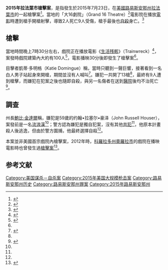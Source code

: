 {{noteTA
|1=zh-cn:生活残骸;zh-hk:生活殘骸 ;zh-tw:姊姊愛最大;
|2=zh:格洛克;zh-hans:格洛克;zh-hant:格洛克;zh-cn:格洛克;zh-tw:葛拉克;zh-hk:格洛克;zh-mo:格洛克;
}}
{{Infobox civilian attack
| title       = 2015年拉法葉市槍擊案
| partof      =
| image       = 
| image_size  = 
| alt         = 
| caption     = 
| map         =
| map_size    =
| map_alt     =
| map_caption =
| location    = {{USA}}[[路易斯安那州|路易斯安那州]][[拉法葉_(路易斯安那州)|拉法葉市]]
| target      = 
| coordinates = 
| date        = {{start date|2015|07|23}}
| time        = 晚上7時30分
| timezone    = [[北美中部时间|北美中部时间]]
| type        = {{le|謀殺後自殺|Murder–suicide}}
| fatalities  = 3 (包括嫌犯)
| injuries    = 9
| victims     = 
| perp= 约翰•拉塞尔•豪泽（John Russell Houser）<ref name=chinanews2>{{cite news|author1=邱宇|title=美电影院枪击案枪手身份曝光：为59岁流浪人员|url=http://www.chinanews.com/gj/2015/07-24/7426646.shtml|accessdate=2015-07-24|agency=中新網|date=2015-07-24|archive-date=2015-07-24|archive-url=https://web.archive.org/web/20150724204719/http://www.chinanews.com/gj/2015/07-24/7426646.shtml|dead-url=no}}</ref>
| susperps    = 
| weapons     = {{le|格洛克 (手槍)|Glock|格洛克手槍}}
| numparts    = 
| dfens       = 
| motive      = 調查中
| website     = 
}}
'''2015年拉法葉市槍擊案'''，是指發生於2015年7月23日，在[[美國|美國]][[路易斯安那州|路易斯安那州]][[拉法葉_(路易斯安那州)|拉法葉市]]的一起槍擊案<ref name=washington-post-layfayette-louisiana-shooting>{{cite news|url=http://www.washingtonpost.com/news/morning-mix/wp/2015/07/23/gunman-opens-fire-on-la-movie-theater-injuring-several-before-killing-himself/|title=Gunman opens fire on La. movie theater, injuring several before killing himself|last=Kaplan|first=Sarah|work=[[The_Washington_Post|The Washington Post]]|date=July 23, 2015|accessdate=July 24, 2015|archive-date=2015-07-24|archive-url=https://web.archive.org/web/20150724084033/http://www.washingtonpost.com/news/morning-mix/wp/2015/07/23/gunman-opens-fire-on-la-movie-theater-injuring-several-before-killing-himself/|dead-url=no}}</ref>。當地的「大16劇院」（Grand 16 Theatre）<ref name=cna>{{cite news|title=美電影院槍手身分公布 動機不明|url=http://www.cna.com.tw/news/aopl/201507240420-1.aspx|accessdate=2015-07-24|agency=[[中央社|中央社]]|date=2015-07-24|archive-date=2015-07-24|archive-url=https://web.archive.org/web/20150724210325/http://www.cna.com.tw/news/aopl/201507240420-1.aspx|dead-url=no}}</ref>電影院在播放[[電影|電影]]時遭到槍手開槍射擊，導致2人死亡9人受傷，槍手最後也[[自殺|自殺]]身亡。<ref name=chinanews.com>{{cite news|author1=郭炘蔚|title=美路易斯安那州一電影院發生槍擊 至少致2人死亡|url=http://big5.chinanews.com/gj/2015/07-24/7425319.shtml|accessdate=2015-07-24|agency=[[中國新聞網|中國新聞網]]|date=2015-07-24|deadurl=yes|archiveurl=https://web.archive.org/web/20150724162719/http://big5.chinanews.com/gj/2015/07-24/7425319.shtml|archivedate=2015-07-24}}</ref>

== 槍擊 ==
當地時間晚上7時30分左右，戲院正在播放電影《[[生活残骸|生活残骸]]》（Trainwreck）<ref name=theguardian.com>{{cite news|author1=Ben Child|title=Hollywood reacts to shooting at cinema showing Trainwreck|url=http://www.theguardian.com/film/2015/jul/24/hollywood-reacts-to-shooting-at-cinema-showing-trainwreck|accessdate=2015-07-24|agency=[[衛報|衛報]]|date=2015-07-24|language=en|archive-date=2015-07-24|archive-url=https://web.archive.org/web/20150724092532/http://www.theguardian.com/film/2015/jul/24/hollywood-reacts-to-shooting-at-cinema-showing-trainwreck|dead-url=no}}</ref>，案發時戲院建築內大約有100人<ref name=chinatimes>{{cite news|author1=林柏安|title=美國再傳戲院槍擊案 釀3死7傷|url=http://www.chinatimes.com/realtimenews/20150724003962-260408|accessdate=2015-07-24|agency=[[中時電子報|中時電子報]]|date=2015-07-24|archive-date=2015-07-24|archive-url=https://web.archive.org/web/20150724163946/http://www.chinatimes.com/realtimenews/20150724003962-260408|dead-url=no}}</ref>，電影播映30分後即發生了槍擊案<ref name=cna />。

目擊者凱蒂·多明格（Katie Domingue）稱，當時只聽到一聲巨響，接著看到一名白人男子站起身來開槍，期間並沒有人喊叫<ref name=BBC-zh>{{cite news|author1=列爾|title=美國路易斯安那發生劇院槍擊案兩人死亡|url=http://www.bbc.com/zhongwen/trad/world/2015/07/150724_usa_lafayette_shooting|accessdate=2015-07-24|agency=[[BBC中文網|BBC中文網]]|date=2015-07-24|archive-date=2015-09-15|archive-url=https://web.archive.org/web/20150915102446/http://www.bbc.com/zhongwen/trad/world/2015/07/150724_usa_lafayette_shooting|dead-url=no}}</ref>。嫌犯一共開了13槍<ref name=cna />，最終有9人遭到槍擊，而嫌犯在犯案之後也隨即自殺，與另一名傷者在送到[[醫院|醫院]]後均不治死亡<ref name=ltn.com.tw>{{cite news|title=美戲院驚傳槍擊案釀3死8傷 槍手自殺身亡|url=http://news.ltn.com.tw/news/world/breakingnews/1389347|accessdate=2015-07-24|agency=[[自由時報|自由時報]]|date=2015-07-24|archive-date=2015-07-24|archive-url=https://web.archive.org/web/20150724160553/http://news.ltn.com.tw/news/world/breakingnews/1389347|dead-url=no}}</ref>。

== 調查 ==
州長[[鮑比·金達爾|鮑比·金達爾]]稱，嫌犯是59歲的约翰•拉塞尔•豪泽（John Russell Houser），案發前是一名[[流浪漢|流浪漢]]<ref name=chinanews2 />；警方認為嫌犯是獨自犯案，沒有其他[[共犯|共犯]]<ref name=chinatimes />，他原本計畫殺人後逃逸，但由於警方圍捕，他最終選擇自殺<ref name=cna />。

本案並非美國首宗戲院內槍擊案，2012年時，[[科羅拉多州|科羅拉多州]][[奧羅拉市|奧羅拉市]]的戲院在播映電影時也曾發生過[[2012年奥罗拉枪击事件|槍擊案]]<ref name=appletw>{{cite news|author1=施旖婕|title=美戲院槍擊案3死3重傷　傳槍手自盡|url=http://www.appledaily.com.tw/realtimenews/article/new/20150724/654337/|accessdate=2015-07-24|agency=[[台灣蘋果日報|台灣蘋果日報]]|date=2015-07-24|archive-date=2015-07-24|archive-url=https://web.archive.org/web/20150724164551/http://www.appledaily.com.tw/realtimenews/article/new/20150724/654337/|dead-url=no}}</ref>。

==参考文献==
{{Reflist|2}}

[[Category:美国谋杀－自杀案|Category:美国谋杀－自杀案]]
[[Category:2015年美国大规模枪击案|Category:2015年美国大规模枪击案]]
[[Category:路易斯安那州历史|Category:路易斯安那州历史]]
[[Category:路易斯安那州罪案|Category:路易斯安那州罪案]]
[[Category:2015年路易斯安那州|Category:2015年路易斯安那州]]